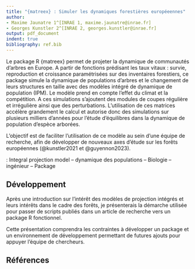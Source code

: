```yaml
---
title: "{matreex} : Simuler les dynamiques forestières européeennes"
author:
- Maxime Jaunatre 1^[INRAE 1, maxime.jaunatre@inrae.fr]
- Georges Kunstler 2^[INRAE 2, georges.kunstler@inrae.fr]
output: pdf_document
indent: true
bibliography: ref.bib
---
```


\begin{center}
\textbf{Résumé (max 300 mots)}
\end{center}
Le package R {matreex} permet de projeter la dynamique de communautés d’arbres en Europe. A partir de fonctions prédisant les taux vitaux : survie, reproduction et croissance paramétrisées sur des inventaires forestiers, ce package simule la dynamique de populations d’arbres et le changement de leurs structures en taille avec des modèles intégré de dynamique de population (IPM). Le modèle prend en compte l’effet du climat et la compétition. A ces simulations s'ajoutent des modules de coupes régulière et irrégulière ainsi que des perturbations. L'utilisation de ces matrices accélère grandement le calcul et autorise donc des simulations sur plusieurs milliers d'années pour l'étude d'équilibres dans la dynamique de population d'espèce arborées.

L'objectif est de faciliter l'utilisation de ce modèle au sein d'une équipe de recherche, afin de développer de nouveaux axes d'étude sur les forêts européennes (@kunstler2021 et @guyennon2023).


\noindent \textbf{Mots-clefs} : Integral projection model -- dynamique des populations -- Biologie -- ingénieur -- Package 

## Développement 

Après une introduction sur l'intérêt des modèles de projection intégrés et leurs intérêts dans le cadre des forêts, je présenterais la démarche utilisée pour passer de scripts publiés dans un article de recherche vers un package R fonctionnel.

Cette présentation comprendra les contraintes à développer un package et un environnement de développement permettant de futures ajouts pour appuyer l'équipe de chercheurs.

## Références
